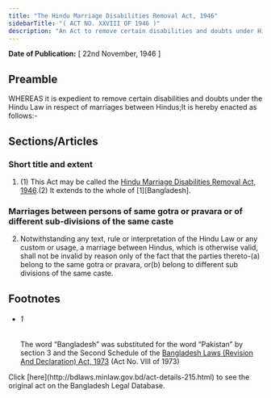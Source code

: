```yaml
---
title: "The Hindu Marriage Disabilities Removal Act, 1946"
sidebarTitle: "( ACT NO. XXVIII OF 1946 )"
description: "An Act to remove certain disabilities and doubts under Hindu Law in respect of marriages between Hindus."
---
```


**Date of Publication:** [ 22nd November, 1946 ]

## Preamble

WHEREAS it is expedient to remove certain disabilities and doubts under the Hindu Law in respect of marriages between Hindus;It is hereby enacted as follows:-

## Sections/Articles

### Short title and extent

1. (1) This Act may be called the [Hindu Marriage Disabilities Removal Act, 1946](/act-215.html "Hindu Marriage Disabilities Removal Act, 1946").(2) It extends to the whole of [1][Bangladesh].

### Marriages between persons of same gotra or pravara or of different sub-divisions of the same caste

2. Notwithstanding any text, rule or interpretation of the Hindu Law or any custom or usage, a marriage between Hindus, which is otherwise valid, shall not be invalid by reason only of the fact that the parties thereto-(a) belong to the same gotra or pravara, or(b) belong to different sub divisions of the same caste.

## Footnotes

- ###### 1

  The word “Bangladesh” was substituted for the word “Pakistan” by section 3 and the Second Schedule of the [Bangladesh Laws (Revision And Declaration) Act, 1973](/act-430.html "Bangladesh Laws (Revision And Declaration) Act, 1973") (Act No. VIII of 1973)

<Note>
  Click [here](http://bdlaws.minlaw.gov.bd/act-details-215.html) to see the original act on the Bangladesh Legal Database.
</Note>

